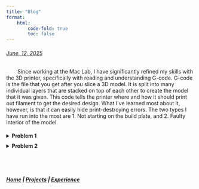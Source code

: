 ```yaml
---
title: "Blog"
format: 
    html:
        code-fold: true
        toc: false
---
```

```{=html}
<div class = "about-stack">
    <div class = "about-post">
        <u><h6>June, 12, 2025</h6></u>
        <p style = "text-indent:30px;">Since working at the Mac Lab, I have significantly refined my skills with the 3D printer, specifically with reading and understanding G-code. G-code is the file that you get after you slice a 3D model. It is split into many individual layers that are stacked on top of each other to create the model that it was given. This code tells the printer where and how it should print out filament to get the desired design. What I've learned most about it, however, is that it can easily hide print-destroying errors. The two types I have run into the most are 1. Not starting on the build plate, and 2. Faulty interior of the model.</p>
        <details>
            <summary style ="cursor: pointer; font-weight:bold; padding: 5px 0; justify-content: right;">
                Problem 1
            </summary>
            <p style = "text-indent:30px;">When you slice a model and convert it to G-code, it should be generated in such a way that the printer starts from the bottom, prints the beginnings of the model and any required supports, and then gradually builds up to the top. However, due to the construction of the given model, the print may not actually be touching the build plate. This prevents it from forming a solid base, causing the printer to trail filament behind it in a bunched-up ball.</p>
            
            <p style = "text-indent:30px;">The easiest way to fix this is to check the bottom of the model in the preview tab and see if the part of the model that should touch the build plate is colored to match the "solid infill" indicator. If not, you can return to the 3D editor view and use the "Place on Face" tool. This tells the slicer which part of the model should be anchored to the build plate. When you preview the model again, you should see the color of the section touching the plate change, confirming that it has been set correctly.</p>
        </details>
        <details>
            <summary style ="cursor: pointer; font-weight:bold; padding: 5px 0; justify-content: right;">
                Problem 2
            </summary>
            <p style = "text-indent:30px;">The second problem is most often caused by issues in the interior of the model. When we see a 3D model, we can only see the outside, not the inside. The slicer, however, can. Like an X-ray, the slicer can see the inside mesh and will model the G-code accordingly. For example, a 3D model may look solid, but it can have an empty sphere on the inside. This doesn't always lead to failure, but sometimes the model will have gaps in between layers only on the interior, causing the printer to again print in mid-air. You can generally find these problems if you use the Layer Slicer and slowly look through the layers till you find the empty layer.</p>
            
            <p style = "text-indent:30px;">The solution to this problem is more complicated than the first, requiring that you take the model and print it into parts, edit it in another program, or find another model altogether.</p>
        </details>
        </div>
</div>
```

<br><br>

::: {.text-center}
##### [Home](index.qmd)  | [Projects](Projects.qmd)  |  [Experience](Experience.qmd)  
:::
